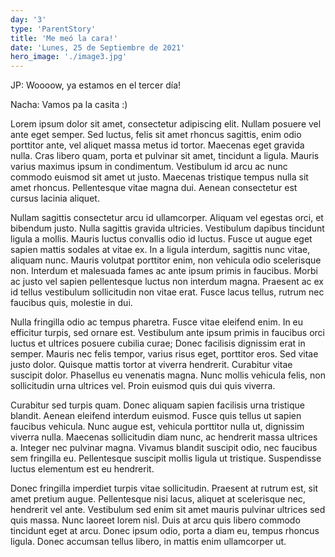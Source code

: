 ```yaml
---
day: '3'
type: 'ParentStory'
title: 'Me meó la cara!'
date: 'Lunes, 25 de Septiembre de 2021'
hero_image: './image3.jpg'
---
```


JP:
Woooow, ya estamos en el tercer día!

Nacha:
Vamos pa la casita :)

Lorem ipsum dolor sit amet, consectetur adipiscing elit. Nullam posuere vel ante eget semper. Sed luctus, felis sit amet rhoncus sagittis, enim odio porttitor ante, vel aliquet massa metus id tortor. Maecenas eget gravida nulla. Cras libero quam, porta et pulvinar sit amet, tincidunt a ligula. Mauris varius maximus ipsum in condimentum. Vestibulum id arcu ac nunc commodo euismod sit amet ut justo. Maecenas tristique tempus nulla sit amet rhoncus. Pellentesque vitae magna dui. Aenean consectetur est cursus lacinia aliquet.

Nullam sagittis consectetur arcu id ullamcorper. Aliquam vel egestas orci, et bibendum justo. Nulla sagittis gravida ultricies. Vestibulum dapibus tincidunt ligula a mollis. Mauris luctus convallis odio id luctus. Fusce ut augue eget sapien mattis sodales at vitae ex. In a ligula interdum, sagittis nunc vitae, aliquam nunc. Mauris volutpat porttitor enim, non vehicula odio scelerisque non. Interdum et malesuada fames ac ante ipsum primis in faucibus. Morbi ac justo vel sapien pellentesque luctus non interdum magna. Praesent ac ex id tellus vestibulum sollicitudin non vitae erat. Fusce lacus tellus, rutrum nec faucibus quis, molestie in dui.

Nulla fringilla odio ac tempus pharetra. Fusce vitae eleifend enim. In eu efficitur turpis, sed ornare est. Vestibulum ante ipsum primis in faucibus orci luctus et ultrices posuere cubilia curae; Donec facilisis dignissim erat in semper. Mauris nec felis tempor, varius risus eget, porttitor eros. Sed vitae justo dolor. Quisque mattis tortor at viverra hendrerit. Curabitur vitae suscipit dolor. Phasellus eu venenatis magna. Nunc mollis vehicula felis, non sollicitudin urna ultrices vel. Proin euismod quis dui quis viverra.

Curabitur sed turpis quam. Donec aliquam sapien facilisis urna tristique blandit. Aenean eleifend interdum euismod. Fusce quis tellus ut sapien faucibus vehicula. Nunc augue est, vehicula porttitor nulla ut, dignissim viverra nulla. Maecenas sollicitudin diam nunc, ac hendrerit massa ultrices a. Integer nec pulvinar magna. Vivamus blandit suscipit odio, nec faucibus sem fringilla eu. Pellentesque suscipit mollis ligula ut tristique. Suspendisse luctus elementum est eu hendrerit.

Donec fringilla imperdiet turpis vitae sollicitudin. Praesent at rutrum est, sit amet pretium augue. Pellentesque nisi lacus, aliquet at scelerisque nec, hendrerit vel ante. Vestibulum sed enim sit amet mauris pulvinar ultrices sed quis massa. Nunc laoreet lorem nisl. Duis at arcu quis libero commodo tincidunt eget at arcu. Donec ipsum odio, porta a diam eu, tempus rhoncus ligula. Donec accumsan tellus libero, in mattis enim ullamcorper ut.
